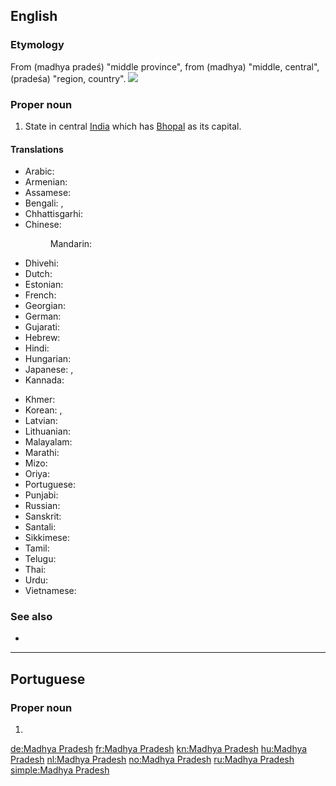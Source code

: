 ==English==
{{wikipedia}}

===Etymology===
From {{etyl|hi|en}} {{m|hi|मध्य प्रदेश}} (madhya pradeś) "middle province", from {{etyl|sa|en}} {{m|sa|मध्य}} (madhya) "middle, central", {{m|sa|प्रदेश}} (pradeśa) "region, country".
[[Image:Madhya Pradesh in India (disputed hatched).svg|thumb|]]

===Proper noun===
{{en-proper noun}}

# State in central [[India]] which has [[Bhopal]] as its capital.

====Translations====
{{trans-top|Madhya Pradesh, India}}
* Arabic: {{t|ar|مَادِيَا بْرَادِيش|m|tr=mādiyā bradīš}}
* Armenian: {{t|hy|Մադհյա Պրադեշ}}
* Assamese: {{t-needed|as}}
* Bengali: {{t|bn|মধ্যপ্রদেশ|sc=Beng}}, {{t|bn|মধ্য প্রদেশ|sc=Beng}}
* Chhattisgarhi: {{t-needed|hne}}
* Chinese:
*: Mandarin: {{t+|cmn|中央邦|tr=Zhōngyāng-bāng|sc=Hani}}
* Dhivehi: {{t|dv|މަދްޔަ ޕްރަދޭޝް|sc=Thaa}}
* Dutch: {{t+|nl|Madhya Pradesh}}
* Estonian: {{t|et|Madhya Pradesh}}
* French: {{t+|fr|Madhya Pradesh|m}}
* Georgian: {{t|ka|მადჰია-პრადეში}}
* German: {{t+|de|Madhya Pradesh|n}}
* Gujarati: {{t|gu|મધ્ય પ્રદેશ|sc=Gujr}}
* Hebrew: {{t|he|מאדהיה פראדש}}
* Hindi: {{t+|hi|मध्य प्रदेश|tr=madhya pradeś}}
* Hungarian: {{t|hu|Madhja Prades}}
* Japanese: {{t|ja|マディヤ・プラデーシュ州|tr=Madhiya-Puradēshu-shū}}, {{t|ja|マディヤ・プラデーシュ|tr=Madhiya-Puradēshu}}
* Kannada: {{t+|kn|ಮಧ್ಯ ಪ್ರದೇಶ|sc=Knda}}
{{trans-mid}}
* Khmer: {{t|km|មធ្យប្រទេឝ|sc=Khmr|tr=matya prɑtɛɛsh}}
* Korean: {{t|ko|마디아프라데시 주|tr=Madiapeuradesi ju|sc=Hang}}, {{t|ko|마디아프라데시|tr=Madiapeuradesi|sc=Hang}}
* Latvian: {{t|lv|Madhja Pradēša}}
* Lithuanian: {{t|lt|Madhja Pradešas}}
* Malayalam: {{t|ml|മധ്യപ്രദേശ്‌|sc=Mlym}}
* Marathi: {{t|mr|मध्यप्रदेश|tr=madhyapradēś|sc=Deva}}
* Mizo: {{t-needed|lus}}
* Oriya: {{t|or|ମଧ୍ୟ ପ୍ରଦେଶ|sc=Orya}}
* Portuguese: {{t|pt|Madhya Pradesh}}
* Punjabi: {{t|pa|ਮੱਧ ਪ੍ਰਦੇਸ਼|sc=Guru}}
* Russian: {{t+|ru|Ма́дхья-Праде́ш|m}}
* Sanskrit: {{t|sa|मध्य प्रदेश}}
* Santali: {{t-needed|sat}}
* Sikkimese: {{t-needed|sip}}
* Tamil: {{t|ta|மத்தியப் பிரதேசம்|sc=Taml}}
* Telugu: {{t+|te|మధ్య ప్రదేశ్}}
* Thai: {{t|th|รัฐมัธยประเทศ|tr=rát máttáyá-bpràtâyt}}
* Urdu: {{t|ur|مدھیہ پردیش|tr=madhya pradeś}}
* Vietnamese: {{t|vi|Madhya Pradesh}}
{{trans-bottom}}

===See also===
* {{list:states of India/en}}

----

==Portuguese==

===Proper noun===
{{pt-proper noun|m}}

# {{place|pt|state|c/India|t1=Madhya Pradesh}}

[[de:Madhya Pradesh]]
[[fr:Madhya Pradesh]]
[[kn:Madhya Pradesh]]
[[hu:Madhya Pradesh]]
[[nl:Madhya Pradesh]]
[[no:Madhya Pradesh]]
[[ru:Madhya Pradesh]]
[[simple:Madhya Pradesh]]